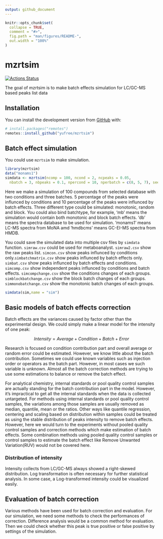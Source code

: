 ```yaml
---
output: github_document
---
```


<!-- README.md is generated from README.Rmd. Please edit that file -->

```r
knitr::opts_chunk$set(
  collapse = TRUE,
  comment = "#>",
  fig.path = "man/figures/README-",
  out.width = "100%"
)
```

# mzrtsim

<!-- badges: start -->
[![Actions Status](https://github.com/yufree/mzrtsim/workflows/Render%20and%20Deploy%20RMarkdown%20Website/badge.svg)](https://github.com/yufree/mzrtsim/actions)
<!-- badges: end -->

The goal of mzrtsim is to make batch effects simulation for LC/GC-MS based peaks list data

## Installation

You can install the development version from [GitHub](https://github.com/) with:

``` r
# install.packages("remotes")
remotes::install_github("yufree/mzrtsim")
```

## Batch effect simulation

You could use `mzrtsim` to make simulation.

```r
library(mzrtsim)
data("monams1")
simdata <- mzrtsim(ncomp = 100, ncond = 2, ncpeaks = 0.05,
  nbatch = 3, nbpeaks = 0.1, npercond = 10, nperbatch = c(8, 5, 7), seed = 42, batchtype = 'mb', db=monams1)
```

Here we make a simulation of 100 compounds from selected database with two conditions and three batches. 5 percentage of the peaks were influnced by conditions and 10 percentage of the peaks were influnced by batch effects. Three different type could be simulated: monotonic, random and block. You could also bind batchtype, for example, 'mb' means the simulation would contain both monotonic and block batch effects. 'db' means the spectra database to be used for simulation. 'monams1' means LC-MS spectra from MoNA amd 'hmdbcms' means GC-EI-MS spectra from HMDB.

You could save the simulated data into multiple csv files by `simdata` function. `simraw.csv` could be used for metaboanalyst. `simraw2.csv` show the raw peaks list. `simcon.csv` show peaks influnced by conditions only.`simbatchmatrix.csv` show peaks influnced by batch effects only. `simbat.csv` show peaks influnced by batch effects and conditions. `simcomp.csv` show independent peaks influnced by conditions and batch effects. `simcompchange.csv` show the conditions changes of each groups. `simblockbatchange.csv` show the block batch changes of each groups. `simmonobatchange.csv` show the monotonic batch changes of each groups.

```r
simdata(sim,name = "sim")
```

## Basic models of batch effects correction

Batch effects are the variances caused by factor other than the experimental design. We could simply make a linear model for the intensity of one peak:

$$Intensity =  Average + Condition + Batch + Error$$

Research is focused on condition contribution part and overall average or random error could be estimated. However, we know little about the batch contribution. Sometimes we could use known variables such as injection order or operators as the batch part. However, in most cases we such variable is unknown. Almost all the batch correction methods are trying to use some estimations to balance or remove the batch effect.

For analytical chemistry, internal standards or pool quality control samples are actually standing for the batch contribution part in the model. However, it's impractical to get all the internal standards when the data is collected untargeted. For methods using internal standards or pool quality control samples, the variations among those samples are usually removed as median, quantile, mean or the ratios. Other ways like quantile regression, centering and scaling based on distribution within samples could be treated as using the stable distribution of peaks intensity to remove batch effects. However, here we would turn to the experiments without pooled quality control samples and correction methods which make estimation of batch effects. Some combination methods using pooled quality control samples  or control samples to estimate the batch effect like Remove Unwanted Variation(RUV) would not be covered here.

### Distribution of intensity

Intensity collects from LC/GC-MS always showed a right-skewed distribution. Log transformation is often necessary for further statistical analysis. In some case, a Log-transformed intensity could be visualized easily.

## Evaluation of batch correction

Various methods have been used for batch correction and evaluation. For our simulation, we need some methods to check the performances of correction. Difference analysis would be a common method for evaluation. Then we could check whether this peak is true positive or false positive by settings of the simulation. 

